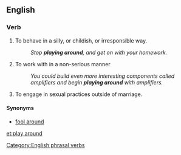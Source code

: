 ==English==

===Verb===
{{infl|en-verb|head=[[play]] [[around]]}}

# To behave in a silly, or childish, or irresponsible way.
#: ''Stop '''playing around''', and get on with your homework.''
# To work with in a non-serious manner
#: ''You could build even more interesting components called amplifiers and begin '''playing around''' with amplifiers.''
# {{idiomatic}} To engage in sexual practices outside of marriage.

====Synonyms====
* [[fool around]]

[[Category:English phrasal verbs]]

[[et:play around]]